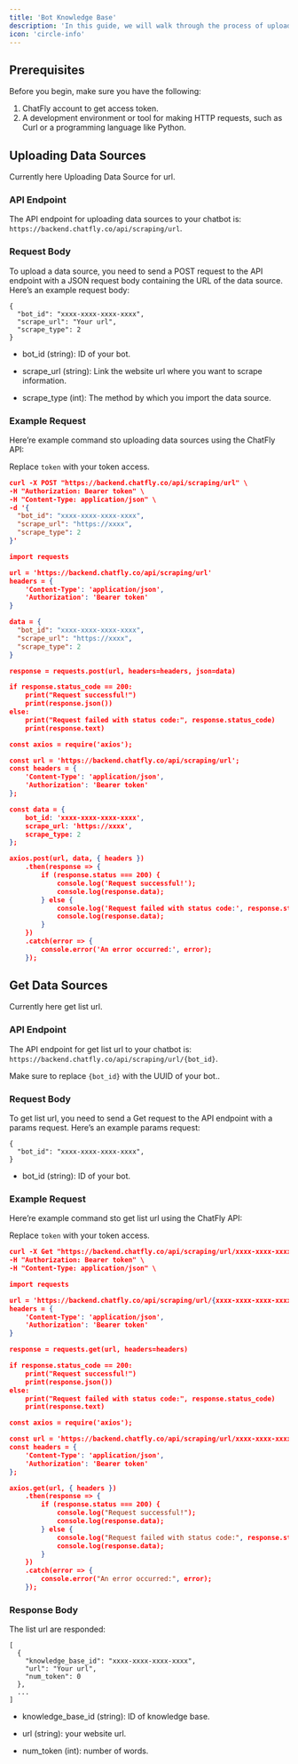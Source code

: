 ```yaml
---
title: 'Bot Knowledge Base'
description: 'In this guide, we will walk through the process of uploading data sources to your chatbot using the ChatFly API.'
icon: 'circle-info'
---
```


## Prerequisites

Before you begin, make sure you have the following:

1. ChatFly account to get access token.
2. A development environment or tool for making HTTP requests, such as Curl or a programming language like Python.

## Uploading Data Sources

Currently here Uploading Data Source for url.

### API Endpoint

The API endpoint for uploading data sources to your chatbot is: `https://backend.chatfly.co/api/scraping/url`.

### Request Body

To upload a data source, you need to send a POST request to the API endpoint with a JSON request body containing the URL of the data source. Here’s an example request body:

```
{
  "bot_id": "xxxx-xxxx-xxxx-xxxx",
  "scrape_url": "Your url",
  "scrape_type": 2
}
```
- bot_id (string): ID of your bot.

- scrape_url (string): Link the website url where you want to scrape information.

- scrape_type (int): The method by which you import the data source.

### Example Request

Here’re example command sto uploading data sources using the ChatFly API:

<Warning>

Replace `token` with your token access.

</Warning>

<CodeGroup>

```json curl
curl -X POST "https://backend.chatfly.co/api/scraping/url" \
-H "Authorization: Bearer token" \
-H "Content-Type: application/json" \
-d '{
  "bot_id": "xxxx-xxxx-xxxx-xxxx",
  "scrape_url": "https://xxxx",
  "scrape_type": 2
}'


```

```json python
import requests

url = 'https://backend.chatfly.co/api/scraping/url'
headers = {
    'Content-Type': 'application/json',
    'Authorization': 'Bearer token'
}

data = {
  "bot_id": "xxxx-xxxx-xxxx-xxxx",
  "scrape_url": "https://xxxx",
  "scrape_type": 2
}

response = requests.post(url, headers=headers, json=data)

if response.status_code == 200:
    print("Request successful!")
    print(response.json())
else:
    print("Request failed with status code:", response.status_code)
    print(response.text)
```

```json javascript
const axios = require('axios');

const url = 'https://backend.chatfly.co/api/scraping/url';
const headers = {
    'Content-Type': 'application/json',
    'Authorization': 'Bearer token'
};

const data = {
    bot_id: 'xxxx-xxxx-xxxx-xxxx',
    scrape_url: 'https://xxxx',
    scrape_type: 2
};

axios.post(url, data, { headers })
    .then(response => {
        if (response.status === 200) {
            console.log('Request successful!');
            console.log(response.data);
        } else {
            console.log('Request failed with status code:', response.status);
            console.log(response.data);
        }
    })
    .catch(error => {
        console.error('An error occurred:', error);
    });

```

</CodeGroup>


## Get Data Sources

Currently here get list url.

### API Endpoint

The API endpoint for get list url to your chatbot is: `https://backend.chatfly.co/api/scraping/url/{bot_id}`.

<Warning>

Make sure to replace `{bot_id}` with the UUID of your bot..

</Warning>

### Request Body

To get list url, you need to send a Get request to the API endpoint with a params request. Here’s an example params request:

```
{
  "bot_id": "xxxx-xxxx-xxxx-xxxx",
}
```
- bot_id (string): ID of your bot.

### Example Request

Here’re example command sto get list url using the ChatFly API:

<Warning>

Replace `token` with your token access.

</Warning>

<CodeGroup>

```json curl
curl -X Get "https://backend.chatfly.co/api/scraping/url/xxxx-xxxx-xxxx-xxxx" \
-H "Authorization: Bearer token" \
-H "Content-Type: application/json" \

```

```json python
import requests

url = 'https://backend.chatfly.co/api/scraping/url/{xxxx-xxxx-xxxx-xxxx}'
headers = {
    'Content-Type': 'application/json',
    'Authorization': 'Bearer token'
}

response = requests.get(url, headers=headers)

if response.status_code == 200:
    print("Request successful!")
    print(response.json())
else:
    print("Request failed with status code:", response.status_code)
    print(response.text)
```

```json javascript
const axios = require('axios');

const url = 'https://backend.chatfly.co/api/scraping/url/xxxx-xxxx-xxxx-xxxx';
const headers = {
    'Content-Type': 'application/json',
    'Authorization': 'Bearer token'
};

axios.get(url, { headers })
    .then(response => {
        if (response.status === 200) {
            console.log("Request successful!");
            console.log(response.data);
        } else {
            console.log("Request failed with status code:", response.status);
            console.log(response.data);
        }
    })
    .catch(error => {
        console.error("An error occurred:", error);
    });

```

</CodeGroup>

### Response Body

The list url are responded:

```
[
  {
    "knowledge_base_id": "xxxx-xxxx-xxxx-xxxx",
    "url": "Your url",
    "num_token": 0
  },
  ...
]
```
- knowledge_base_id (string): ID of knowledge base.

- url (string): your website url.

- num_token (int): number of words.